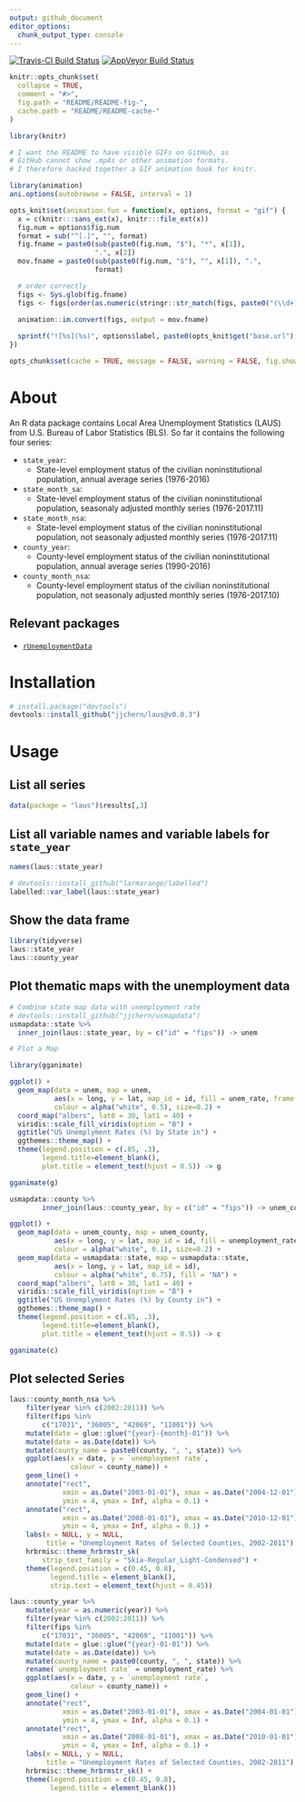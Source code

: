 ```yaml
---
output: github_document
editor_options: 
  chunk_output_type: console
---
```


<!-- README.md is generated from README.Rmd. Please edit that file -->

[![Travis-CI Build Status](https://travis-ci.org/jjchern/laus.svg?branch=master)](https://travis-ci.org/jjchern/laus)
[![AppVeyor Build Status](https://ci.appveyor.com/api/projects/status/github/jjchern/laus?branch=master&svg=true)](https://ci.appveyor.com/project/jjchern/laus)

```r
knitr::opts_chunk$set(
  collapse = TRUE,
  comment = "#>",
  fig.path = "README/README-fig-",
  cache.path = "README/README-cache-"
)
```

```r
library(knitr)

# I want the README to have visible GIFs on GitHub, as
# GitHub cannot show .mp4s or other animation formats.
# I therefore hacked together a GIF animation hook for knitr.

library(animation)
ani.options(autobrowse = FALSE, interval = 1)

opts_knit$set(animation.fun = function(x, options, format = "gif") {
  x = c(knitr:::sans_ext(x), knitr:::file_ext(x))
  fig.num = options$fig.num
  format = sub("^[.]", "", format)
  fig.fname = paste0(sub(paste0(fig.num, "$"), "*", x[1]), 
                     ".", x[2])
  mov.fname = paste0(sub(paste0(fig.num, "$"), "", x[1]), ".", 
                     format)

  # order correctly
  figs <- Sys.glob(fig.fname)
  figs <- figs[order(as.numeric(stringr::str_match(figs, paste0("(\\d+)\\.", x[2]))[, 2]))]

  animation::im.convert(figs, output = mov.fname)
  
  sprintf("![%s](%s)", options$label, paste0(opts_knit$get("base.url"), mov.fname))
})

opts_chunk$set(cache = TRUE, message = FALSE, warning = FALSE, fig.show = "animate")
```

# About

An R data package contains Local Area Unemployment Statistics (LAUS) from U.S. Bureau of Labor Statistics (BLS). So far it contains the following four series:

-   `state_year`:
    -   State-level employment status of the civilian noninstitutional population, annual average series (1976-2016)
-   `state_month_sa`:
    -   State-level employment status of the civilian noninstitutional population, seasonaly adjusted monthly series (1976-2017.11)
-   `state_month_nsa`:
    -   State-level employment status of the civilian noninstitutional population, not seasonaly adjusted monthly series (1976-2017.11)
-   `county_year`:
    -   County-level employment status of the civilian noninstitutional population, annual average series (1990-2016)
-   `county_month_nsa`:
    -   County-level employment status of the civilian noninstitutional population, not seasonaly adjusted monthly series (1976-2017.10)

## Relevant packages

- [`rUnemploymentData`](https://github.com/trulia/rUnemploymentData/)

# Installation

```R
# install.package("devtools")
devtools::install_github("jjchern/laus@v0.0.3")
```

# Usage

## List all series

```r
data(package = "laus")$results[,3]
```

## List all variable names and variable labels for `state_year`

```r
names(laus::state_year)

# devtools::install_github("larmarange/labelled")
labelled::var_label(laus::state_year)
```

## Show the data frame

```r
library(tidyverse)
laus::state_year
laus::county_year
```

## Plot thematic maps with the unemployment data

```r
# Combine state map data with unemployment rate
# devtools::install_github("jjchern/usmapdata")
usmapdata::state %>% 
  inner_join(laus::state_year, by = c("id" = "fips")) -> unem

# Plot a Map

library(gganimate)

ggplot() +
  geom_map(data = unem, map = unem,
           aes(x = long, y = lat, map_id = id, fill = unem_rate, frame = year),
           colour = alpha("white", 0.5), size=0.2) +
  coord_map("albers", lat0 = 30, lat1 = 40) +
  viridis::scale_fill_viridis(option = "B") +
  ggtitle("US Unemplyment Rates (%) by State in") +
  ggthemes::theme_map() +
  theme(legend.position = c(.85, .3),
        legend.title=element_blank(), 
        plot.title = element_text(hjust = 0.5)) -> g

gganimate(g)
```

```r
usmapdata::county %>% 
        inner_join(laus::county_year, by = c("id" = "fips")) -> unem_county

ggplot() +
  geom_map(data = unem_county, map = unem_county,
           aes(x = long, y = lat, map_id = id, fill = unemployment_rate, frame = year),
           colour = alpha("white", 0.1), size=0.2) +
  geom_map(data = usmapdata::state, map = usmapdata::state,
           aes(x = long, y = lat, map_id = id),
           colour = alpha("white", 0.75), fill = "NA") +        
  coord_map("albers", lat0 = 30, lat1 = 40) +
  viridis::scale_fill_viridis(option = "B") +
  ggtitle("US Unemplyment Rates (%) by County in") +
  ggthemes::theme_map() +
  theme(legend.position = c(.85, .3),
        legend.title=element_blank(), 
        plot.title = element_text(hjust = 0.5)) -> c

gganimate(c)
```

## Plot selected Series

```r
laus::county_month_nsa %>%
    filter(year %in% c(2002:2011)) %>%
    filter(fips %in%
        c("17031", "36005", "42069", "11001")) %>%
    mutate(date = glue::glue("{year}-{month}-01")) %>%
    mutate(date = as.Date(date)) %>%
    mutate(county_name = paste0(county, ", ", state)) %>%
    ggplot(aes(x = date, y = `unemployment rate`,
               colour = county_name)) +
    geom_line() +
    annotate("rect",
             xmin = as.Date("2003-01-01"), xmax = as.Date("2004-12-01"),
             ymin = 4, ymax = Inf, alpha = 0.1) +
    annotate("rect",
             xmin = as.Date("2008-01-01"), xmax = as.Date("2010-12-01"),
             ymin = 4, ymax = Inf, alpha = 0.1) +
    labs(x = NULL, y = NULL,
         title = "Unemployment Rates of Selected Counties, 2002-2011") +
    hrbrmisc::theme_hrbrmstr_sk(
        strip_text_family = "Skia-Regular_Light-Condensed") +
    theme(legend.position = c(0.45, 0.8),
          legend.title = element_blank(),
          strip.text = element_text(hjust = 0.45))
```

```r
laus::county_year %>%
    mutate(year = as.numeric(year)) %>% 
    filter(year %in% c(2002:2011)) %>%
    filter(fips %in%
        c("17031", "36005", "42069", "11001")) %>%
    mutate(date = glue::glue("{year}-01-01")) %>%
    mutate(date = as.Date(date)) %>%
    mutate(county_name = paste0(county, ", ", state)) %>%
    rename(`unemployment rate` = unemployment_rate) %>% 
    ggplot(aes(x = date, y = `unemployment rate`,
               colour = county_name)) +
    geom_line() +
    annotate("rect",
             xmin = as.Date("2003-01-01"), xmax = as.Date("2004-01-01"),
             ymin = 4, ymax = Inf, alpha = 0.1) +
    annotate("rect",
             xmin = as.Date("2008-01-01"), xmax = as.Date("2010-01-01"),
             ymin = 4, ymax = Inf, alpha = 0.1) +
    labs(x = NULL, y = NULL,
         title = "Unemployment Rates of Selected Counties, 2002-2011") +
    hrbrmisc::theme_hrbrmstr_sk() +
    theme(legend.position = c(0.45, 0.8),
          legend.title = element_blank())
```
